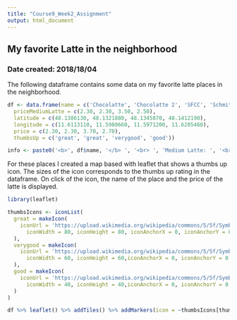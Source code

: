 ```yaml
---
title: "Course9_Week2_Assignment"
output: html_document
---
```


## My favorite Latte in the neighborhood

### Date created: 2018/18/04

The following dataframe contains some data on my favorite latte places in the neighborhood.

```r
df <- data.frame(name = c('Chocolatte', 'Chocolatte 2', 'SFCC', 'Schmitt'),
  priceMediumLatte = c(2.30, 2.30, 3.50, 2.50),
  latitude = c(48.1386130, 48.1321880, 48.1345870, 48.1412190),
  longitude = c(11.6113110, 11.5980660, 11.5971200, 11.6205460),
  price = c(2.30, 2.30, 3.70, 2.70),
  thumbsUp = c('great', 'great', 'verygood', 'good'))

info <- paste0('<b>', df$name, '</b> ', '<br> ', 'Medium Latte: ', '<br> ', df$price, ' EUR')
```

For these places I created a map based with leaflet that shows a thumbs up icon. The sizes of the icon corresponds to the thumbs up rating in the dataframe. On click of the icon, the name of the place and the price of the latte is displayed.

```r
library(leaflet)

thumbsIcons <- iconList(
  great = makeIcon(
    iconUrl = 'https://upload.wikimedia.org/wikipedia/commons/5/5f/Symbol_thumbs_up_green.png',
      iconWidth = 80, iconHeight = 80, iconAnchorX = 0, iconAnchorY = 0
  ),
  verygood = makeIcon(
    iconUrl = 'https://upload.wikimedia.org/wikipedia/commons/5/5f/Symbol_thumbs_up_green.png',
      iconWidth = 60, iconHeight = 60,iconAnchorX = 0, iconAnchorY = 0
  ),
  good = makeIcon(
    iconUrl = 'https://upload.wikimedia.org/wikipedia/commons/5/5f/Symbol_thumbs_up_green.png',
      iconWidth = 40, iconHeight = 40,iconAnchorX = 0, iconAnchorY = 0
  )
)

df %>% leaflet() %>% addTiles() %>% addMarkers(icon = ~thumbsIcons[thumbsUp], popup = info)
```
